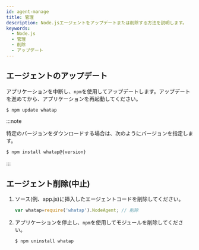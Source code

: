 ```yaml
---
id: agent-manage
title: 管理
description: Node.jsエージェントをアップデートまたは削除する方法を説明します。
keywords:
  - Node.js
  - 管理
  - 削除
  - アップデート
---
```


## エージェントのアップデート

アプリケーションを中断し、`npm`を使用してアップデートします。アップデートを進めてから、アプリケーションを再起動してください。

```bash title='SH'
$ npm update whatap
```

:::note

特定のバージョンをダウンロードする場合は、次のようにバージョンを指定します。

```bash title='SH'
$ npm install whatap@{version}
```

:::

## エージェント削除(中止)

1. ソース(例、app.js)に挿入したエージェントコードを削除してください。

   ```javascript title='app.js'
   var whatap=require('whatap').NodeAgent; // 削除
   ```

2. アプリケーションを停止し、`npm`を使用してモジュールを削除してください。

   ```bash title='SH'
   $ npm uninstall whatap
   ```
